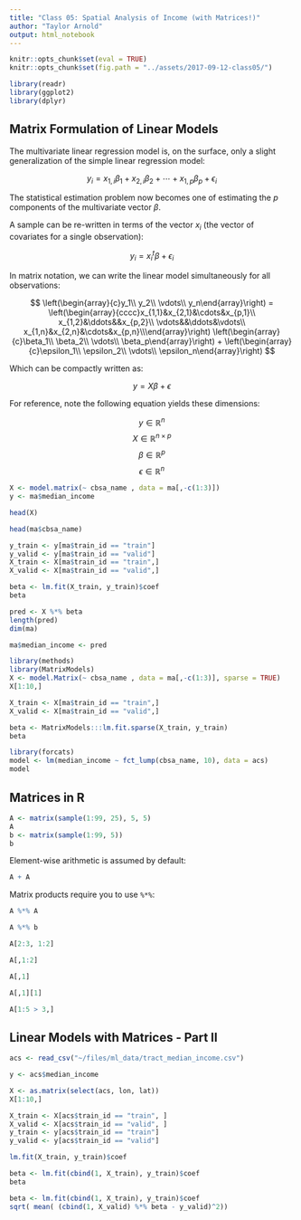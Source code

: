 ```yaml
---
title: "Class 05: Spatial Analysis of Income (with Matrices!)"
author: "Taylor Arnold"
output: html_notebook
---
```


```r
knitr::opts_chunk$set(eval = TRUE)
knitr::opts_chunk$set(fig.path = "../assets/2017-09-12-class05/")
```

```r
library(readr)
library(ggplot2)
library(dplyr)
```


## Matrix Formulation of Linear Models

The multivariate linear regression model is, on the surface,
only a slight generalization of the simple linear regression model:

$$y_i = x_{1,i} \beta_1 + x_{2,i} \beta_2 + \cdots + x_{1,p} \beta_p + \epsilon_i$$

The statistical estimation problem now becomes one of estimating the $p$
components of the multivariate vector $\beta$.

A sample can be re-written in terms of the vector $x_i$
(the vector of covariates for a single observation):

$$y_i = x_{i}^t \beta + \epsilon_i$$

In matrix notation, we can write the linear model simultaneously
for all observations:

$$ \left(\begin{array}{c}y_1\\ y_2\\ \vdots\\ y_n\end{array}\right) =
  \left(\begin{array}{cccc}x_{1,1}&x_{2,1}&\cdots&x_{p,1}\\
                           x_{1,2}&\ddots&&x_{p,2}\\
                           \vdots&&\ddots&\vdots\\
                           x_{1,n}&x_{2,n}&\cdots&x_{p,n}\\\end{array}\right)
  \left(\begin{array}{c}\beta_1\\ \beta_2\\ \vdots\\ \beta_p\end{array}\right) +
  \left(\begin{array}{c}\epsilon_1\\ \epsilon_2\\ \vdots\\ \epsilon_n\end{array}\right) $$


Which can be compactly written as:

$$ y = X \beta + \epsilon $$

For reference, note the following equation yields these dimensions:

$$ y \in \mathbb{R}^n $$
$$ X \in \mathbb{R}^{n \times p} $$
$$ \beta \in \mathbb{R}^p $$
$$ \epsilon \in \mathbb{R}^n $$


```r
X <- model.matrix(~ cbsa_name , data = ma[,-c(1:3)])
y <- ma$median_income

head(X)
```

```r
head(ma$cbsa_name)
```

```r
y_train <- y[ma$train_id == "train"]
y_valid <- y[ma$train_id == "valid"]
X_train <- X[ma$train_id == "train",]
X_valid <- X[ma$train_id == "valid",]
```

```r
beta <- lm.fit(X_train, y_train)$coef
beta
```

```r
pred <- X %*% beta
length(pred)
dim(ma)
```

```r
ma$median_income <- pred
```

```r
library(methods)
library(MatrixModels)
X <- model.Matrix(~ cbsa_name , data = ma[,-c(1:3)], sparse = TRUE)
X[1:10,]
```

```r
X_train <- X[ma$train_id == "train",]
X_valid <- X[ma$train_id == "valid",]
```

```r
beta <- MatrixModels:::lm.fit.sparse(X_train, y_train)
beta
```


```r
library(forcats)
model <- lm(median_income ~ fct_lump(cbsa_name, 10), data = acs)
model
```


## Matrices in R

```r
A <- matrix(sample(1:99, 25), 5, 5)
A
b <- matrix(sample(1:99, 5))
b
```

Element-wise arithmetic is assumed by default:

```r
A + A
```

Matrix products require you to use `%*%`:

```r
A %*% A
```

```r
A %*% b
```

```r
A[2:3, 1:2]
```

```r
A[,1:2]
```

```r
A[,1]
```

```r
A[,1][1]
```

```r
A[1:5 > 3,]
```

## Linear Models with Matrices - Part II

```r
acs <- read_csv("~/files/ml_data/tract_median_income.csv")
```

```r
y <- acs$median_income

X <- as.matrix(select(acs, lon, lat))
X[1:10,]
```

```r
X_train <- X[acs$train_id == "train", ]
X_valid <- X[acs$train_id == "valid", ]
y_train <- y[acs$train_id == "train"]
y_valid <- y[acs$train_id == "valid"]
```

```r
lm.fit(X_train, y_train)$coef
```

```r
beta <- lm.fit(cbind(1, X_train), y_train)$coef
beta
```

```r
beta <- lm.fit(cbind(1, X_train), y_train)$coef
sqrt( mean( (cbind(1, X_valid) %*% beta - y_valid)^2))
```





